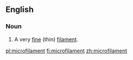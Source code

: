 ==English==

===Noun===
{{en-noun}}

#A very [[fine]] (thin) [[filament]].

[[pl:microfilament]]
[[fi:microfilament]]
[[zh:microfilament]]